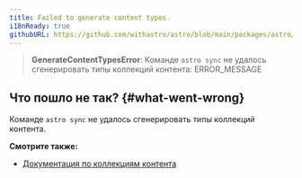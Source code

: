 ```yaml
---
title: Failed to generate content types.
i18nReady: true
githubURL: https://github.com/withastro/astro/blob/main/packages/astro/src/core/errors/errors-data.ts
---
```


> **GenerateContentTypesError**: Команде `astro sync` не удалось сгенерировать типы коллекций контента: ERROR_MESSAGE

## Что пошло не так? \{#what-went-wrong\}

Команде `astro sync` не удалось сгенерировать типы коллекций контента.

**Смотрите также:**

-  [Документация по коллекциям контента](/ru/guides/content-collections/)